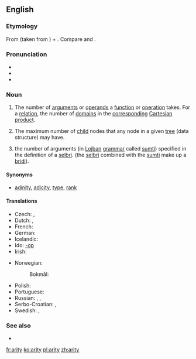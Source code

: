 ==English==

===Etymology===
From {{m|en|-ary}} (taken from {{m|en|[[unary]]/[[binary]]/[[ternary]] [<nowiki/>[[function]]/[[operator]]<nowiki/>]}}) + {{affix|en|-ity}}. Compare {{m|en|adicity}} and {{m|en|adinity}}.

===Pronunciation===
* {{IPA|/ˈæɹɪti/|/ˈeəɹɪti/|lang=en}}
* {{audio|en-us-arity.ogg|Audio (US)|lang=en}}
* {{rhymes|æɹɪti|lang=en}}

===Noun===
{{wikipedia}}
{{en-noun|arities}}

# {{lb|en|logic|mathematics|computer science}} The number of [[argument]]s or [[operand]]s a [[function]] or [[operation]] takes. For a [[relation]], the number of [[domain]]s in the [[correspond]]ing [[Cartesian product]].
# {{lb|en|mathematics|computer science}} The maximum number of [[child]] nodes that any node in a given [[tree]] (data structure) may have.
# {{lb|en|Lojban|_|grammar}} the number of arguments (in [[Lojban]] [[grammar]] called [[sumti]]) specified in the definition of a [[selbri]]. (the [[selbri]] combined with the [[sumti]] make up a [[bridi]]).

====Synonyms====
* {{qualifier|number of arguments}} [[adinity]], [[adicity]], [[type]], [[rank]]

====Translations====
{{trans-top|number of arguments}}
* Czech: {{t+|cs|arita|f}}, {{t|cs|četnost|f}}
* Dutch: {{t+|nl|ariteit|f}}, {{t+|nl|plaatsigheid|f}}
* French: {{t+|fr|arité|m}}
* German: {{t|de|Stelligkeit|f}}
* Icelandic: {{t|is|stæðafjöldi|m}}
* Ido: {{t+|io|parametro}} [[-op]]
* Irish: {{t|ga|nárthacht|f}}
{{trans-mid}}
* Norwegian:
*: Bokmål: {{t|nb|aritet|m}}
* Polish: {{t|pl|argumentowość|f}}
* Portuguese: {{t|pt|aridade|f}}
* Russian: {{t+|ru|а́рность|f}}, {{t|ru|число́ опера́ндов}}, {{t|ru|число́ аргуме́нтов}}
* Serbo-Croatian: {{t|sh|aritet|m}}, {{t|sh|mjesnost|f}}
* Swedish: {{t|sv|ställighet|c}}, {{t+|sv|aritet|c}}
{{trans-bottom}}

===See also===
* {{l|en|Appendix:English arities and adicities}}

[[fr:arity]]
[[ko:arity]]
[[pl:arity]]
[[zh:arity]]